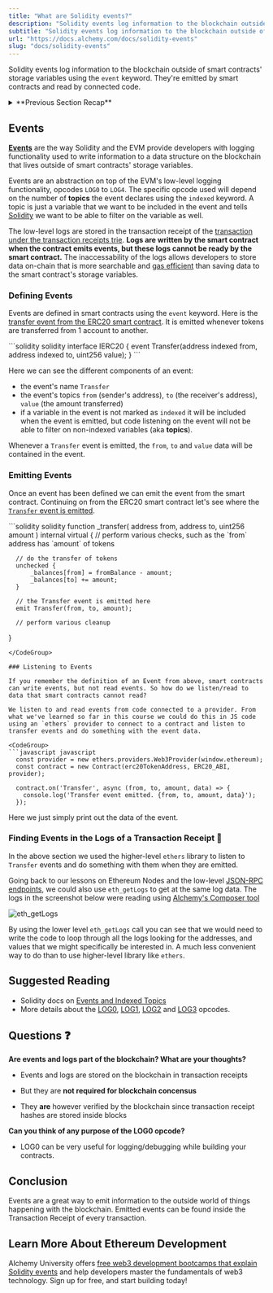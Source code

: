 ```yaml
---
title: "What are Solidity events?"
description: "Solidity events log information to the blockchain outside of smart contracts' storage variables using the event keyword. They're emitted by smart contracts and read by connected code."
subtitle: "Solidity events log information to the blockchain outside of smart contracts' storage variables using the event keyword. They're emitted by smart contracts and read by connected code."
url: "https://docs.alchemy.com/docs/solidity-events"
slug: "docs/solidity-events"
---
```


Solidity events log information to the blockchain outside of smart contracts' storage variables using the `event` keyword. They're emitted by smart contracts and read by connected code.

<details>
<summary>**Previous Section Recap**</summary>

In the previous section, we learned about mappings, one of the most used and important data structures in all of Solidity. A typical use case of a mapping would be to keep track of account balances by address:

<CodeGroup>
  ```solidity solidity
  mapping(address => uint) public balances;
  ```
</CodeGroup>

where `address` is the key into the mapping and `uint` is the value (the balance in this example).

Not only do we need this type of data in smart contracts all the time, but the fact that given an address, we can look its balance up in constant time O(1) time is a very important characteristic of mappings.

An excellent real-world example of mappings being used to map addresses to balances can be found in the [ERC-20 token spec](https://docs.openzeppelin.com/contracts/3.x/erc20).

</details>

## Events

**[Events](/docs/how-to-get-on-chain-events)** are the way Solidity and the EVM provide developers with logging functionality used to write information to a data structure on the blockchain that lives outside of smart contracts' storage variables.

Events are an abstraction on top of the EVM's low-level logging functionality, opcodes `LOG0` to `LOG4`. The specific opcode used will depend on the number of **topics** the event declares using the `indexed` keyword. A topic is just a variable that we want to be included in the event and tells [Solidity](/docs/solidity-functions) we want to be able to filter on the variable as well.

The low-level logs are stored in the transaction receipt of the [transaction under the transaction receipts trie](/docs/patricia-merkle-tries). **Logs are written by the smart contract when the contract emits events, but these logs cannot be ready by the smart contract.** The inaccessability of the logs allows developers to store data on-chain that is more searchable and [gas efficient](/docs/ethereum-gas) than saving data to the smart contract's storage variables.

### Defining Events

Events are defined in smart contracts using the `event` keyword. Here is the [transfer event from the ERC20 smart contract](https://github.com/OpenZeppelin/openzeppelin-contracts/blob/v4.8.0/contracts/token/ERC20/IERC20.sol#L16). It is emitted whenever tokens are transferred from 1 account to another.

<CodeGroup>
  ```solidity solidity
  interface IERC20 {
      event Transfer(address indexed from, address indexed to, uint256 value);
  }
  ```
</CodeGroup>

Here we can see the different components of an event:

* the event's name `Transfer`
* the event's topics `from` (sender's address), `to` (the receiver's address), `value` (the amount transferred)
* if a variable in the event is not marked as `indexed` it will be included when the event is emitted, but code listening on the event will not be able to filter on non-indexed variables (aka **topics**).

Whenever a `Transfer` event is emitted, the `from`, `to` and `value` data will be contained in the event.

### Emitting Events

Once an event has been defined we can emit the event from the smart contract. Continuing on from the ERC20 smart contract let's see where the [`Transfer` event is emitted](https://github.com/OpenZeppelin/openzeppelin-contracts/blob/v4.8.0/contracts/token/ERC20/ERC20.sol#L226-L248).

<CodeGroup>
  ```solidity solidity
  function _transfer(
          address from,
          address to,
          uint256 amount
      ) internal virtual {
      // perform various checks, such as the `from` address has `amount` of tokens
      
      // do the transfer of tokens
      unchecked {
          _balances[from] = fromBalance - amount;
          _balances[to] += amount;
      }

      // the Transfer event is emitted here
      emit Transfer(from, to, amount);

      // perform various cleanup
  }
  ```
</CodeGroup>

### Listening to Events

If you remember the definition of an Event from above, smart contracts can write events, but not read events. So how do we listen/read to data that smart contracts cannot read?

We listen to and read events from code connected to a provider. From what we've learned so far in this course we could do this in JS code using an `ethers` provider to connect to a contract and listen to transfer events and do something with the event data.

<CodeGroup>
  ```javascript javascript
    const provider = new ethers.providers.Web3Provider(window.ethereum);
    const contract = new Contract(erc20TokenAddress, ERC20_ABI, provider);

    contract.on('Transfer', async (from, to, amount, data) => {
      console.log('Transfer event emitted. {from, to, amount, data}');
    });
  ```
</CodeGroup>

Here we just simply print out the data of the event.

### Finding Events in the Logs of a Transaction Receipt 🧾

In the above section we used the higher-level `ethers` library to listen to `Transfer` events and do something with them when they are emitted.

Going back to our lessons on Ethereum Nodes and the low-level [JSON-RPC endpoints](/docs/how-to-read-data-with-json-rpc), we could also use `eth_getLogs` to get at the same log data. The logs in the screenshot below were reading using [Alchemy's Composer tool](https://dashboard.alchemy.com/composer)

![eth\_getLogs](Screen_Shot_2022-12-22_at_3.05.20_PM_tubpq2.png)

By using the lower level `eth_getLogs` call you can see that we would need to write the code to loop through all the logs looking for the addresses, and values that we might specifically be interested in. A much less convenient way to do than to use higher-level library like `ethers`.

## Suggested Reading

* Solidity docs on [Events and Indexed Topics](https://docs.soliditylang.org/en/v0.8.17/contracts.html#events)
* More details about the [LOG0](https://www.evm.codes/#a0), [LOG1](https://www.evm.codes/#a1), [LOG2](https://www.evm.codes/#a2) and [LOG3](https://www.evm.codes/#a3) opcodes.

## Questions ❓

**Are events and logs part of the blockchain? What are your thoughts?**

* Events and logs are stored on the blockchain in transaction receipts

* But they are **not required for blockchain concensus**

* They **are** however verified by the blockchain since transaction receipt hashes are stored inside blocks

**Can you think of any purpose of the LOG0 opcode?**

* LOG0 can be very useful for logging/debugging while building your contracts.

## Conclusion

Events are a great way to emit information to the outside world of things happening with the blockchain. Emitted events can be found inside the Transaction Receipt of every transaction.

## Learn More About Ethereum Development

Alchemy University offers [free web3 development bootcamps that explain Solidity events](https://university.alchemy.com/ethereum) and help developers master the fundamentals of web3 technology. Sign up for free, and start building today!

